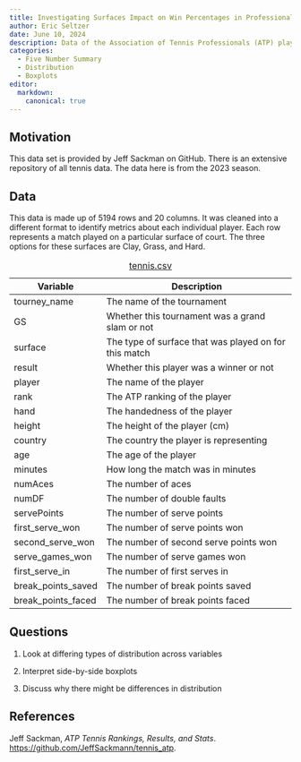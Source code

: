 ```yaml
---
title: Investigating Surfaces Impact on Win Percentages in Professional Tennis
author: Eric Seltzer
date: June 10, 2024
description: Data of the Association of Tennis Professionals (ATP) players and the Women's Tennis Associaion (WTA) from the 2023 season. Players who have played a minimum of 10 matches overall and 5 matches on a particular surface are included in the table. We will be looking into this tennis data.
categories:
  - Five Number Summary
  - Distribution
  - Boxplots
editor:
  markdown: 
    canonical: true
---
```


## Motivation

This data set is provided by Jeff Sackman on GitHub. There is an extensive repository of all tennis data. The data here is from the 2023 season.

## Data

This data is made up of 5194 rows and 20 columns. It was cleaned into a different format to identify metrics about each individual player. Each row represents a match played on a particular surface of court. The three options for these surfaces are Clay, Grass, and Hard.

| Variable           | Description                                           |
|--------------------|-------------------------------------------------------|
| tourney_name       | The name of the tournament                            |
| GS                 | Whether this tournament was a grand slam or not       |
| surface            | The type of surface that was played on for this match |
| result             | Whether this player was a winner or not               |
| player             | The name of the player                                |
| rank               | The ATP ranking of the player                         |
| hand               | The handedness of the player                          |
| height             | The height of the player (cm)                         |
| country            | The country the player is representing                |
| age                | The age of the player                                 |
| minutes            | How long the match was in minutes                     |
| numAces            | The number of aces                                    |
| numDF              | The number of double faults                           |
| servePoints        | The number of serve points                            |
| first_serve_won    | The number of serve points won                        |
| second_serve_won   | The number of second serve points won                 |
| serve_games_won    | The number of serve games won                         |
| first_serve_in     | The number of first serves in                         |
| break_points_saved | The number of break points saved                      |
| break_points_faced | The number of break points faced                      |

: [tennis.csv](../data/tennis.csv)

## Questions

1.  Look at differing types of distribution across variables

2.  Interpret side-by-side boxplots

3.  Discuss why there might be differences in distribution

## References

Jeff Sackman, *ATP Tennis Rankings, Results, and Stats*. <https://github.com/JeffSackmann/tennis_atp>.
